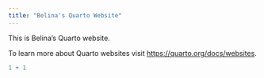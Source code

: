```yaml
---
title: "Belina's Quarto Website"
---
```


This is Belina's Quarto website.

To learn more about Quarto websites visit <https://quarto.org/docs/websites>.

```r
1 + 1
```
